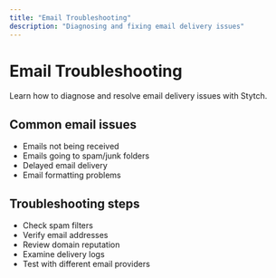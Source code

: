 ```yaml
---
title: "Email Troubleshooting"
description: "Diagnosing and fixing email delivery issues"
---
```


# Email Troubleshooting

Learn how to diagnose and resolve email delivery issues with Stytch.

## Common email issues

- Emails not being received
- Emails going to spam/junk folders
- Delayed email delivery
- Email formatting problems

## Troubleshooting steps

- Check spam filters
- Verify email addresses
- Review domain reputation
- Examine delivery logs
- Test with different email providers
